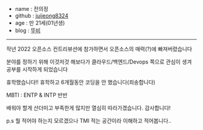 - name : 전의정
- github : [juijeong8324](https://github.com/juijeong8324)
- age : 만 21세(01년생)
- blog : [뚜비](https://velog.io/@juijeong8324)

---

작년 2022 오픈소스 컨트리뷰션에 참가하면서 오픈소스의 매력(?)에 빠져버렸습니다

분야를 정하기 위해 이것저것 해보다가 클라우드/백엔드/Devops 쪽으로 관심이 생겨 공부를 시작하게 되었습니다

휴학했습니다!! 휴학하고 6개월동안 코딩을 안 했습니다(죄송합니다)

MBTI : ENTP & INTP 반반

배워야 할게 산더미고 부족한게 많지만 열심히 따라가겠습니다. 감사합니다!

p.s 뭘 적어야 하는지 모르겠으나 TMI 적는 공간이라 이해하고 적어봅니다..
